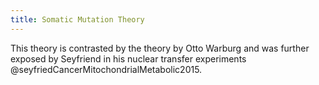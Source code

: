 ```yaml
---
title: Somatic Mutation Theory
---
```



This theory is contrasted by the theory by Otto Warburg and was further exposed by Seyfriend in his nuclear transfer experiments @seyfriedCancerMitochondrialMetabolic2015.

